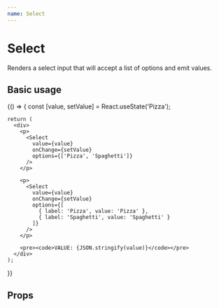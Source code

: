 ```yaml
---
name: Select
---
```



# Select

Renders a select input that will accept a list of options and emit values.

## Basic usage

<Playground>
  {() => {
    const [value, setValue] = React.useState('Pizza');

    return (
      <div>
        <p>
          <Select
            value={value}
            onChange={setValue}
            options={['Pizza', 'Spaghetti']}
          />
        </p>

        <p>
          <Select
            value={value}
            onChange={setValue}
            options={[
              { label: 'Pizza', value: 'Pizza' },
              { label: 'Spaghetti', value: 'Spaghetti' }
            ]}
          />
        </p>

        <pre><code>VALUE: {JSON.stringify(value)}</code></pre>
      </div>
    );

}}

</Playground>

## Props

<Props of={Select} />

